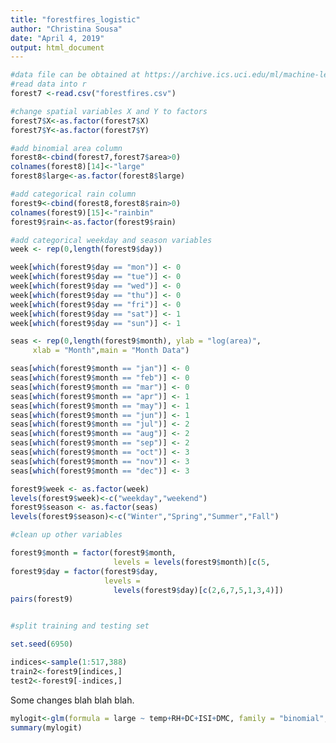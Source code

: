 ```yaml
---
title: "forestfires_logistic"
author: "Christina Sousa"
date: "April 4, 2019"
output: html_document
---
```


```r
#data file can be obtained at https://archive.ics.uci.edu/ml/machine-learning-databases/forest-fires/
#read data into r
forest7 <-read.csv("forestfires.csv")

#change spatial variables X and Y to factors
forest7$X<-as.factor(forest7$X)
forest7$Y<-as.factor(forest7$Y)

#add binomial area column
forest8<-cbind(forest7,forest7$area>0)
colnames(forest8)[14]<-"large"
forest8$large<-as.factor(forest8$large)

#add categorical rain column
forest9<-cbind(forest8,forest8$rain>0)
colnames(forest9)[15]<-"rainbin"
forest9$rain<-as.factor(forest9$rain)

#add categorical weekday and season variables
week <- rep(0,length(forest9$day))

week[which(forest9$day == "mon")] <- 0
week[which(forest9$day == "tue")] <- 0
week[which(forest9$day == "wed")] <- 0
week[which(forest9$day == "thu")] <- 0
week[which(forest9$day == "fri")] <- 0
week[which(forest9$day == "sat")] <- 1
week[which(forest9$day == "sun")] <- 1

seas <- rep(0,length(forest9$month), ylab = "log(area)",
     xlab = "Month",main = "Month Data")

seas[which(forest9$month == "jan")] <- 0
seas[which(forest9$month == "feb")] <- 0
seas[which(forest9$month == "mar")] <- 0
seas[which(forest9$month == "apr")] <- 1
seas[which(forest9$month == "may")] <- 1
seas[which(forest9$month == "jun")] <- 1
seas[which(forest9$month == "jul")] <- 2
seas[which(forest9$month == "aug")] <- 2
seas[which(forest9$month == "sep")] <- 2
seas[which(forest9$month == "oct")] <- 3
seas[which(forest9$month == "nov")] <- 3
seas[which(forest9$month == "dec")] <- 3

forest9$week <- as.factor(week)
levels(forest9$week)<-c("weekday","weekend")
forest9$season <- as.factor(seas)
levels(forest9$season)<-c("Winter","Spring","Summer","Fall")
```

```r
#clean up other variables

forest9$month = factor(forest9$month,
                       levels = levels(forest9$month)[c(5,                                                        4,8,1,9,7,6,2,12,11,10,3)])
forest9$day = factor(forest9$day,
                     levels = 
                       levels(forest9$day)[c(2,6,7,5,1,3,4)])
pairs(forest9)



```

```r
#split training and testing set

set.seed(6950)

indices<-sample(1:517,388)
train2<-forest9[indices,]
test2<-forest9[-indices,]

```

Some changes blah blah blah.

```r

mylogit<-glm(formula = large ~ temp+RH+DC+ISI+DMC, family = "binomial", data = train2)
summary(mylogit)

```